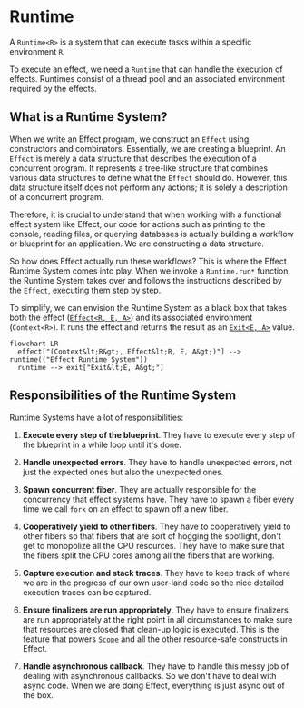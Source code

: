 # Runtime

A `Runtime<R>` is a system that can execute tasks within a specific environment `R`.

To execute an effect, we need a `Runtime` that can handle the execution of effects. Runtimes consist of a thread pool and an associated environment required by the effects.

## What is a Runtime System?

When we write an Effect program, we construct an `Effect` using constructors and combinators. Essentially, we are creating a blueprint. An `Effect` is merely a data structure that describes the execution of a concurrent program. It represents a tree-like structure that combines various data structures to define what the `Effect` should do. However, this data structure itself does not perform any actions; it is solely a description of a concurrent program.

Therefore, it is crucial to understand that when working with a functional effect system like Effect, our code for actions such as printing to the console, reading files, or querying databases is actually building a workflow or blueprint for an application. We are constructing a data structure.

So how does Effect actually run these workflows? This is where the Effect Runtime System comes into play. When we invoke a `Runtime.run*` function, the Runtime System takes over and follows the instructions described by the `Effect`, executing them step by step.

To simplify, we can envision the Runtime System as a black box that takes both the effect ([`Effect<R, E, A>`](../concepts/effect-data-type)) and its associated environment (`Context<R>`). It runs the effect and returns the result as an [`Exit<E, A>`](exit) value.

```mermaid
flowchart LR
  effect["(Context&lt;R&gt;, Effect&lt;R, E, A&gt;)"] --> runtime(("Effect Runtime System"))
  runtime --> exit["Exit&lt;E, A&gt;"]
```

## Responsibilities of the Runtime System

Runtime Systems have a lot of responsibilities:

1. **Execute every step of the blueprint**. They have to execute every step of the blueprint in a while loop until it's done.

2. **Handle unexpected errors**. They have to handle unexpected errors, not just the expected ones but also the unexpected ones.

3. **Spawn concurrent fiber**. They are actually responsible for the concurrency that effect systems have. They have to spawn a fiber every time we call `fork` on an effect to spawn off a new fiber.

4. **Cooperatively yield to other fibers**. They have to cooperatively yield to other fibers so that fibers that are sort of hogging the spotlight, don't get to monopolize all the CPU resources. They have to make sure that the fibers split the CPU cores among all the fibers that are working.

5. **Capture execution and stack traces**. They have to keep track of where we are in the progress of our own user-land code so the nice detailed execution traces can be captured.

6. **Ensure finalizers are run appropriately**. They have to ensure finalizers are run appropriately at the right point in all circumstances to make sure that resources are closed that clean-up logic is executed. This is the feature that powers [`Scope`](../tutorial/resource-management/scope) and all the other resource-safe constructs in Effect.

7. **Handle asynchronous callback**. They have to handle this messy job of dealing with asynchronous callbacks. So we don't have to deal with async code. When we are doing Effect, everything is just async out of the box.
